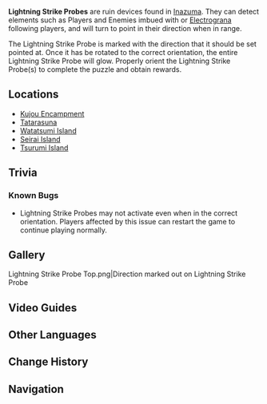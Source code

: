 {{Terminology Infobox
|image        = Lightning Strike Probe.png
|type         = Exploration
|region       = Inazuma
}}
'''Lightning Strike Probes''' are ruin devices found in [[Inazuma]]. They can detect {{Electro}} elements such as Players and Enemies imbued with {{Electro}} or [[Electrograna]] following players, and will turn to point in their direction when in range.

The Lightning Strike Probe is marked with the direction that it should be set pointed at. Once it has be rotated to the correct orientation, the entire Lightning Strike Probe will glow. Properly orient the Lightning Strike Probe(s) to complete the puzzle and obtain rewards.

==Locations==
*[[Kujou Encampment]]
*[[Tatarasuna]]
*[[Watatsumi Island]]
*[[Seirai Island]]
*[[Tsurumi Island]]

==Trivia==
===Known Bugs===
* Lightning Strike Probes may not activate even when in the correct orientation. Players affected by this issue can restart the game to continue playing normally.

==Gallery==
<gallery hideaddbutton="true" captionalign="center">
Lightning Strike Probe Top.png|Direction marked out on Lightning Strike Probe
</gallery>

==Video Guides==
{{EVT
|video1   = h3Q_uA8QuvA
|caption1 = Kannazuka

|video2   = viDloSIosTo
|caption2 = Watatsumi Island

|video3   = OVXUKmUu5lA
|caption3 = Tsurumi Island

|video4   = y0Kxxm26hL0
|caption4 = Seirai Island
}}

==Other Languages==
{{Other Languages
|en      = Lightning Strike Probe
|zhs     = 雷霆探针
|zhs_rm  = Léitíng Tànzhēn
|zht     = 雷霆探針
|zht_rm  = Léitíng Tànzhēn
|zh_tl   = 
|ja      = 雷霆探針
|ja_rm   = Raitei Tanshin{{Assumed}}
|ja_tl   = Thunder Probe{{Sino}}
|ko      = 뇌정 탐침
|ko_rm   = Noejeong Tamchim
|ko_tl   = Thunder and Lightning Probe
|es      = Sonda del relámpago
|es_tl   = 
|fr      = Sonde de foudre
|fr_tl   = Lightning Probe
|ru      = Зонд для поиска молнии
|ru_tl   = 
|th      = ตรวจสอบสายฟ้า
|th_rm   = 
|th_tl   = 
|vi      = Đầu Dò Sét
|vi_tl   = 
|de      = Blitzsonde
|de_tl   = Lightning Probe
|id      = Lightning Strike Probe
|pt      = Sonda do Golpe do Relâmpago
|pt_tl   = 
}}

==Change History==
{{Change History|2.0}}

==Navigation==
{{Exploration Navbox|Inazuma}}
